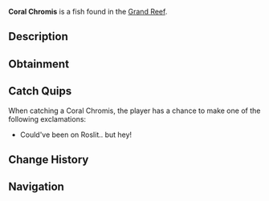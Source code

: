 {{FishInfobox
|image          = Coral Chromis.png
|rarity         = Common
|sea            = First Sea
|location       = [[Grand Reef]]
|sublocation    = 
|sources        = Fishing Rod
|radar_location = 
|xp             = 95
|weather        = 
|time           = 
|season         = 
|bait           = Flakes
|base_weight    = 2
|base_value     = 120
|weight_range   = 1.5
|base_chance    = 55
|base_resil     = 85
}}
'''Coral Chromis''' is a {{Rarity|Common}} fish found in the [[Grand Reef]].

== Description ==
{{Description|A small reef fish with distinctive bright scales. Coral Chromis clean and protect their home corals from parasites, making them vital to reef health.|Bestiary Entry}}

== Obtainment ==
{{Description|Found in schools near healthy coral formations.|Bestiary Hint}}
{{Fish Availability|
Grand Reef
|top_rods      = 
Firefly Rod\206121.43\166503.49;
Rapid Rod\203966.02\169586.89;
Champions Rod\202229.1\130864.94;
Summit Rod\201536.41\131076.85;
Depthseeker Rod\201083.77\139641.6;
Training Rod\178926.28\178926.28;
Flimsy Rod\133609.2\133609.2;
Resourceful Rod\186378.94\129101.58;
Ethereal Prism Rod\180050.88\196287.21;
Fast Rod\179814.43\179814.43;
No-Life Rod\183411.41\179697.67;
Seraphic Rod\178867.78\178867.78;
Avalanche Rod\199695.25\125449.35;
Verdant Shear Rod\198718.04\153056.33;
Blazebringer Rod\181917.19\162748.7;
Zeus Rod\180756.41\152663.87;
Astralhook Rod\180107.28\163610.8;
Challenger's Rod\177873.57\177873.57;
Volcanic Rod\176554.39\115951.76;
Free Spirit Rod\171875.27\156554.55;
Trident Rod\165281.86\125429.8;
Rod Of The Forgotten Fang\163331.44\163331.44;
Rod Of The Depths\151945.29\148680.71;
Rod Of The Exalted One\139498.89\139498.89;
Steady Rod\90185.22\66791.5
|recommended   = Depthseeker Rod
}}

== Catch Quips ==
When catching a Coral Chromis, the player has a chance to make one of the following exclamations:
* Could've been on Roslit.. but hey!

== Change History ==
{{Change History|{{subst:Current Version}}}}

== Navigation ==
{{Fish Navbox|Grand Reef}}